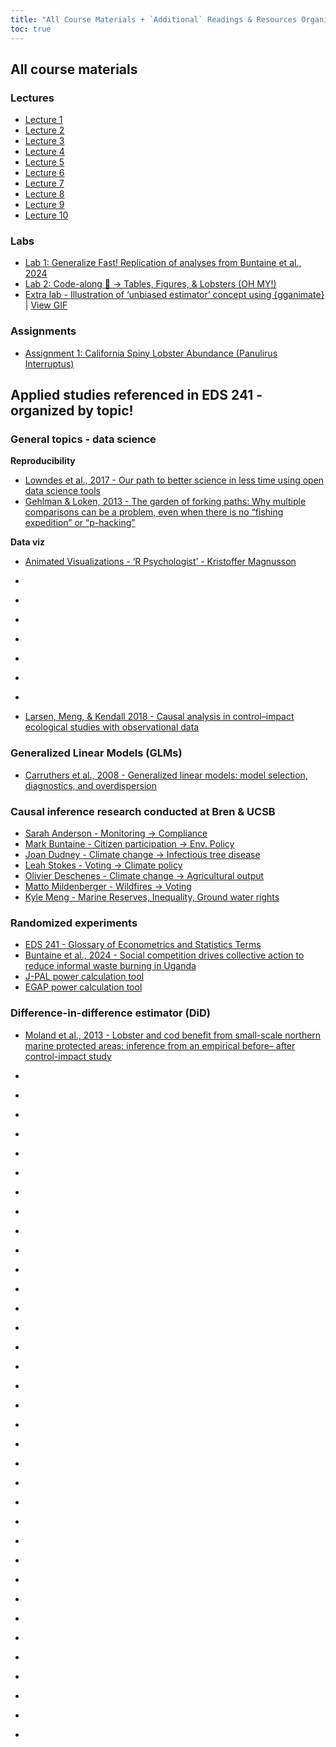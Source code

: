 ```yaml
---
title: "All Course Materials + `Additional` Readings & Resources Organized by Topic"
toc: true
---
```


##  **All** course materials

### Lectures

- [Lecture 1](https://drive.google.com/file/d/1FzwRi8Lh6snUfv5gX4fa-APQxk9TnVVz/view?usp=drive_link)
- [Lecture 2](https://drive.google.com/file/d/1DpBNJflvGEBtA3gKllV7wTPu8kYFLjpb/view?usp=drive_link)
- [Lecture 3](https://drive.google.com/file/d/1OZElgGhjne2zdn6MYrk63eYG9DSE69xo/view?usp=sharing)
- [Lecture 4](https://drive.google.com/file/d/1k5XwhonfxvDBKOqHp4KqVp30oG9Bshgg/view?usp=drive_link)
- [Lecture 5](https://drive.google.com/file/d/1vgmrn4C25WNNQrp6VRvy5qCJWh5LgMLK/view?usp=drive_link)
- [Lecture 6](https://drive.google.com/file/d/150rJaV6XuOaZnEn-4_zAF26agLrb3Cb0/view?usp=drive_link)
- [Lecture 7](https://drive.google.com/file/d/1KHsf4Z9qaeKuyn2LdqdRKDnRG2h1I8fr/view?usp=drive_link)
- [Lecture 8](https://garberadamc.github.io/eds241-policy-eval/W8-Lab)
- [Lecture 9]()
- [Lecture 10](https://drive.google.com/file/d/12RI9Ap6VdiIDhAanQTZ3WEGcoahU1f69/view?usp=drive_link)

### Labs 

- [Lab 1: Generalize Fast! Replication of analyses from Buntaine et al., 2024](https://garberadamc.github.io/project-site/Lab1-Generalize-Fast)
- [Lab 2: Code-along 🦞 → Tables, Figures, & Lobsters (OH MY!)](https://garberadamc.github.io/project-site/Lab2-Moland13_KEY)
- [Extra lab - Illustration of 'unbiased estimator' concept using {gganimate}](https://github.com/garberadamc/unbiased-estimator-viz) | [View GIF](https://drive.google.com/file/d/1wxSU-pvLdZ0MO-4ozgzbYwLFLNzKWQ9e/view)

### Assignments

- [Assignment 1: California Spiny Lobster Abundance (Panulirus Interruptus)](https://garberadamc.github.io/project-site/hw1-lobstrs-eds241)

## Applied studies referenced in EDS 241 - organized by topic!

### General topics - data science

**Reproducibility**

- [Lowndes et al., 2017 - Our path to better science in less time using open data science tools](https://drive.google.com/file/d/1gEqGjKmrlt96k0a-JURtbIHnc_VIUiyK/view)
- [Gehlman & Loken, 2013 - The garden of forking paths: Why multiple comparisons can be a problem, even when there is no “fishing expedition” or “p-hacking”](https://drive.google.com/file/d/1Cx2fqgKDTzMQjXtyo4Cz2YK4dQQzpb4Z/view?usp=drive_link)

**Data viz**

- [Animated Visualizations - ‘R Psychologist’ - Kristoffer Magnusson](https://rpsychologist.com/viz/)
- []()
- []()
- []()
- []()
- []()
- []()
- []()

- [Larsen, Meng, & Kendall 2018 - Causal analysis in control–impact ecological studies with observational data](https://drive.google.com/file/d/1hFw2OrEzk8o9zDJr1Qx_AD4oUUAXeRpo/view)

### Generalized Linear Models (GLMs)

- [Carruthers et al., 2008 - Generalized linear models: model selection, diagnostics, and overdispersion](https://drive.google.com/file/d/1msSVHclxUO-zMbZTLHqksvDel9m51h0R/view)

### Causal inference research conducted at Bren & UCSB

- [Sarah Anderson - Monitoring → Compliance](https://onlinelibrary.wiley.com/doi/abs/10.1111/ajps.12428?casa_token=G2Ae3oUP-JcAAAAA%3Azcz3yAxUltiPl0U-XnImZJdf5jSsN5oyvlEtOxPXZG5Yj0AFiX1fzn3vQR8F0iVbGBnYEc17AD4uYq10BA)
- [Mark Buntaine - Citizen participation → Env. Policy](https://www.aeaweb.org/articles?id=10.1257/aer.20221215)
- [Joan Dudney - Climate change → Infectious tree disease](https://www.nature.com/articles/s41467-021-25182-6)
- [Leah Stokes - Voting → Climate policy](https://onlinelibrary.wiley.com/doi/abs/10.1111/ajps.12220)
- [Olivier Deschenes - Climate change → Agricultural output](https://www.aeaweb.org/articles?id=10.1257/aer.97.1.354)
- [Matto Mildenberger - Wildfires → Voting](https://www.cambridge.org/core/journals/american-political-science-review/article/abs/wildfire-exposure-increases-proenvironment-voting-within-democratic-but-not-republican-areas/8F483913E13A44DCB975CE90024C0931)
- [Kyle Meng - Marine Reserves, Inequality, Ground water rights](https://www.kylemeng.com/)

### Randomized experiments

- [EDS 241 - Glossary of Econometrics and Statistics Terms ](https://docs.google.com/document/d/1RIudsVcYhWGpqC-Uftk9UTz3PIq6stVyEpT44EPNgpE/edit?usp=drive_link)
- [Buntaine et al., 2024 - Social competition drives collective action to reduce informal waste burning in Uganda](https://drive.google.com/file/d/1bvW40xguud2Y_bRnxwjCCZSmAZALgQTn/view)
- [J-PAL power calculation tool](https://www.povertyactionlab.org/resource/power-calculations)
- [EGAP power calculation tool](https://egap.shinyapps.io/power-app/)

### Difference-in-difference estimator (DiD)

- [Moland et al., 2013 - Lobster and cod benefit from small-scale northern marine protected areas: inference from an empirical before– after control-impact study](https://drive.google.com/file/d/1TjKa7gH9YVCSpG4HeWb7LFFbsqoSEYeQ/view)


- []()
- []()
- []()
- []()
- []()
- []()
- []()
- []()
- []()
- []()
- []()
- []()
- []()
- []()
- []()
- []()
- []()
- []()
- []()
- []()
- []()
- []()
- []()
- []()
- []()
- []()
- []()
- []()
- []()
- []()
- []()
- []()
- []()
- []()
- []()























